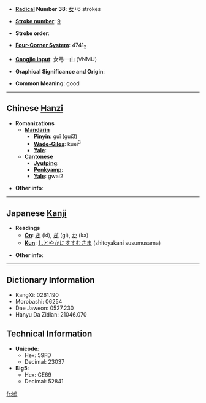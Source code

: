 * '''[[Wiktionary:Chinese radical index| Radical]] Number 38''': [[Wiktionary:Chinese radical index 女|女]]+6 strokes

* '''[[Wiktionary:Chinese total strokes index|Stroke number]]''': [[Wiktionary:Chinese total strokes index 9|9]]

* '''Stroke order''': 

* '''[[Wiktionary:Chinese four corner index|Four-Corner System]]''': 4741<sub>2</sub>

* '''[[Wiktionary:Chinese Cangjie index|Cangjie input]]''': 女弓一山 (VNMU)

* '''Graphical Significance and Origin''': 

* '''Common Meaning''': good

----

== Chinese [[Hanzi]] ==

* '''Romanizations'''
** '''[[Mandarin]]'''
*** '''[[Pinyin]]''': guǐ (gui3)
*** '''[[Wade-Giles]]''': kuei<sup>3</sup>
*** '''[[Yale]]''': 
** '''[[Cantonese]]'''
*** '''[[Jyutping]]''':
*** '''[[Penkyamp]]''': 
*** '''[[Yale]]''': gwai2

* '''Other info''': 

----

== Japanese [[Kanji]] ==

* '''Readings'''
** '''[[On]]''': [[き]] (ki), [[ぎ]] (gi), [[か]] (ka)
** '''[[Kun]]''': [[しとやかにすすむさま]] (shitoyakani susumusama)

* '''Other info''':  

----

== Dictionary Information ==

* KangXi: 0261.190
* Morobashi: 06254
* Dae Jaweon: 0527.230
* Hanyu Da Zidian: 21046.070

== Technical Information ==

* '''Unicode''':
** Hex: 59FD
** Decimal: 23037
* '''Big5''':
** Hex: CE69
** Decimal: 52841

[[fr:姽]]